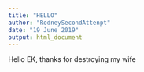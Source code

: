 ```yaml
---
title: "HELLO"
author: "RodneySecondAttenpt"
date: "19 June 2019"
output: html_document
---
```

Hello EK, thanks for destroying my wife
